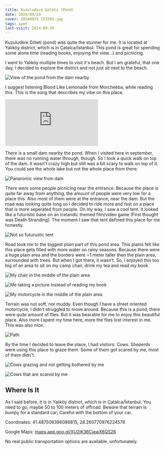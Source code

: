 ```yaml
---
title: Kuzuludere Göleti (Pond)
date: 2024/09/29
cover: 20240929_153503.jpg
tags: spot
last-visit: 2024-09-29
---
```


Kuzuludere Göleti (pond) was quite the stunner for me. It is located at Yalıköy
district, which is in Çatalca/İstanbul. This pond is great for spending some
alone time (reading books, enjoying the view...) and picnicing.

I went to Yalıköy multiple times to visit it's beach. But I am grateful, that
one day, I decided to explore the district and not just sit next to the beach.

![View of the pond from the dam nearby](/posts/travel-logs/kuzuludere-goleti/20240929_153503.jpg)

I suggest listening Blood Like Lemonade from Morcheeba, while reading this. This
is the song that describes my vibe on this place.

<div class="iframeWrapper">
<iframe
  src="https://open.spotify.com/embed/track/6V472EZ0ymkw3zEDOqlIew?utm_source=generator"
  frameBorder="0"
  allowfullscreen=""
  allow="autoplay; clipboard-write; encrypted-media; fullscreen; picture-in-picture"
  loading="lazy">
</iframe>
</div>

There is a small dam nearby the pond. When I visited here in september, there
was no running water through, though. So I took a quick walk on top of the dam.
It wasn't crazy high but still was a bit scary to walk on top of it. You could
see the whole lake but not the whole place from there.

![Panaromic view from dam](/posts/travel-logs/kuzuludere-goleti/20240929_153944.jpg)

There were some people picnicing near the entrance. Because the place is quite
far away from anything, the amount of people were very low for a place this.
Also most of them were at the entrance, near the dam. But the road was looking quite
long so I decided to ride more and rest on a place that is more seperated from
people. On my way, I saw a cool tent. It looked like a futuristic base on an
icelandic themed film/video game (First thought was Death Stranding). The moment
I saw that tent defined this place for me honestly.

![Not so futurustic tent](/posts/travel-logs/kuzuludere-goleti/20240929_170532.jpg)

Road took me to the biggest plain part of this pond area. This plains felt like
this place gets filled with more water on rainy seasons. Because there were a
huge plain area and the borders were ~1 meter taller then the plain area,
surrounded with trees. But when I got there, it wasn't. So, I enjoyed this too
big of an area to sit on my camp chair, drink my tea and read my book.

![My chair in the middle of the plain area](/posts/travel-logs/kuzuludere-goleti/20240929_165041.jpg)

![Me taking a picture instead of reading my book](/posts/travel-logs/kuzuludere-goleti/20240929_164421.jpg)

![My motorcycle in the middle of the plain area](/posts/travel-logs/kuzuludere-goleti/20240929_155035.jpg)

Terrain was not soft, nor muddy. Even though I have a street oriented
motorcycle, I didn't struggled to move around. Because this is a pond, there
were quite amount of flies. But it was bearable for me to enjoy this beautiful
place. Also more I spent my time here, more the flies lost interest in me. This
was also nice.

![Path](/posts/travel-logs/kuzuludere-goleti/20240929_165941.jpg)

By the time I decided to leave the place, I had visitors: Cows. Sheperds were
using this place to graze them. Some of them got scared by me, most of them
didn't.

![Cows grazing and not getting bothered by me](/posts/travel-logs/kuzuludere-goleti/20240929_170321.jpg)

![Cows that are scared by me](/posts/travel-logs/kuzuludere-goleti/20240929_170055.jpg)

## Where Is It

As I said before, it is in Yalıköy district, which is in Çatalca/İstanbul. You
need to go, maybe 50 to 100 meters of offroad. Beware that terrain is bumpy
for a standard car; Careful with the bottom of your car.

Coordinates: 41.487506396086815, 28.260770976224578

Google Maps: [maps.app.goo.gl/XU2jK36CjawX6QS26](https://maps.app.goo.gl/XU2jK36CjawX6QS26)

No real public transportation options are available, unfortunately.
